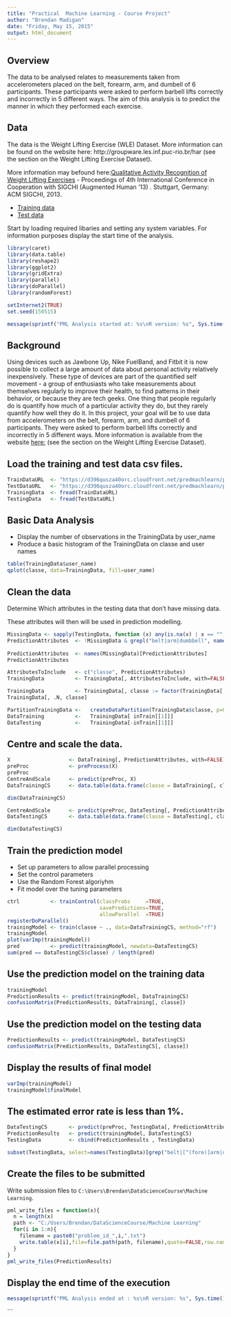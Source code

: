 ```yaml
---
title: "Practical  Machine Learning - Course Project"
author: "Brendan Madigan"
date: "Friday, May 15, 2015"
output: html_document
---
```

## Overview  

The data to be analysed relates to measurements taken from accelerometers placed on the belt, forearm, arm, and dumbell of 6 participants. These participants  were asked to perform barbell lifts correctly and incorrectly in 5 different ways. The aim of this analysis is to predict the manner in which they performed each exercise.

## Data 

The data is the Weight Lifting Exercise (WLE) Dataset. More information can be found on the website here: http://groupware.les.inf.puc-rio.br/har (see the section on the Weight Lifting Exercise Dataset). 
 
More information may befound here:[Qualitative Activity Recognition of Weight Lifting Exercises](http://groupware.les.inf.puc-rio.br/work.jsf?p1=11201) -  Proceedings of 4th International Conference in Cooperation with SIGCHI (Augmented Human '13) . Stuttgart, Germany: ACM SIGCHI, 2013. 

* [Training data](> https://d396qusza40orc.cloudfront.net/predmachlearn/pml-training.csv)   
* [Test data](https://d396qusza40orc.cloudfront.net/predmachlearn/pml-testing.csv)

Start by loading required libaries and setting any system variables.
For information purposes display the start time of the analysis.

```r

library(caret)
library(data.table)
library(reshape2)
library(ggplot2)
library(gridExtra)
library(parallel)
library(doParallel)
library(randomForest)

setInternet2(TRUE)
set.seed(150515)

message(sprintf("PML Analysis started at: %s\nR version: %s", Sys.time(), R.Version()$version.string))
```

## Background

Using devices such as Jawbone Up, Nike FuelBand, and Fitbit it is now possible to collect a large amount of data about personal activity relatively inexpensively. These type of devices are part of the quantified self movement - a group of enthusiasts who take measurements about themselves regularly to improve their health, to find patterns in their behavior, or because they are tech geeks. One thing that people regularly do is quantify how much of a particular activity they do, but they rarely quantify how well they do it. In this project, your goal will be to use data from accelerometers on the belt, forearm, arm, and dumbell of 6 participants. They were asked to perform barbell lifts correctly and incorrectly in 5 different ways. More information is available from the website [here:]( http://groupware.les.inf.puc-rio.br/har) (see the section on the Weight Lifting Exercise Dataset). 

## Load the training and test data csv files.  

```r

TrainDataURL  <- "https://d396qusza40orc.cloudfront.net/predmachlearn/pml-training.csv"
TestDataURL   <- "https://d396qusza40orc.cloudfront.net/predmachlearn/pml-testing.csv"
TrainingData  <- fread(TrainDataURL)
TestingData   <- fread(TestDataURL)
```
## Basic Data Analysis

* Display the number of observations in the TrainingData by user_name
* Produce a basic histogram of the TrainingData on classe and user names

```r
table(TrainingData$user_name)
qplot(classe, data=TrainingData, fill=user_name)

```

## Clean the data  

Determine Which attributes in the testing data that don't have missing data.

These attributes will then will be used in prediction modelling.

```r
MissingData <- sapply(TestingData, function (x) any(is.na(x) | x == ""))
PredictionAttributes  <- !MissingData & grepl("belt|arm|dumbbell", names(MissingData))
                     
PredictionAttributes  <- names(MissingData)[PredictionAttributes]
PredictionAttributes

AttributesToInclude   <- c("classe", PredictionAttributes)
TrainingData          <- TrainingData[, AttributesToInclude, with=FALSE]

TrainingData          <- TrainingData[, classe := factor(TrainingData[, classe])]
TrainingData[, .N, classe]

PartitionTrainingData <-   createDataPartition(TrainingData$classe, p=0.6)
DataTraining          <-   TrainingData[ inTrain[[1]]]
DataTesting           <-   TrainingData[-inTrain[[1]]]
```

## Centre and scale the data.

```r
X                   <- DataTraining[, PredictionAttributes, with=FALSE]
preProc             <- preProcess(X)
preProc
CentreAndScale      <- predict(preProc, X)
DataTrainingCS      <- data.table(data.frame(classe = DataTraining[, classe], CentreAndScale))

dim(DataTrainingCS)

CentreAndScale      <- predict(preProc, DataTesting[, PredictionAttributes, with=FALSE])
DataTestingCS       <- data.table(data.frame(classe = DataTesting[, classe], CentreAndScale))

dim(DataTestingCS)
```

## Train the prediction model   

* Set up parameters to allow parallel processing    
* Set the control parameters 
* Use the Random Forest algoriyhm
* Fit model over the tuning parameters       
  
```r
ctrl          <- trainControl(classProbs     =TRUE,
                              savePredictions=TRUE,
                              allowParallel  =TRUE)
registerDoParallel()
trainingModel <- train(classe ~ ., data=DataTrainingCS, method="rf")
trainingModel
plot(varImp(trainingModel))
pred          <- predict(trainingModel, newdata=DataTestingCS)
sum(pred == DataTestingCS$classe) / length(pred)

```

## Use the prediction model on the training data

```r
trainingModel
PredictionResults <- predict(trainingModel, DataTrainingCS)
confusionMatrix(PredictionResults, DataTraining[, classe])
```

## Use the prediction model on the testing data

```r
PredictionResults <- predict(trainingModel, DataTestingCS)
confusionMatrix(PredictionResults, DataTestingCS[, classe])
```

## Display the results of final model

```r
varImp(trainingModel)
trainingModel$finalModel
```

## The estimated error rate is less than 1%.       

```r
DataTestingCS       <- predict(preProc, TestingData[, PredictionAttributes, with=FALSE])
PredictionResults   <- predict(trainingModel, DataTestingCS)
TestingData         <- cbind(PredictionResults , TestingData)

subset(TestingData, select=names(TestingData)[grep("belt|[^(fore)]arm|dumbbell|forearm", names(TestingData), invert=TRUE)])
```

## Create the files to be submitted 

Write submission files to `C:\Users\Brendan\DataScienceCourse\Machine Learning`.

```r
 
pml_write_files = function(x){
  n = length(x)
  path <- "C:/Users/Brendan/DataScienceCourse/Machine Learning"
  for(i in 1:n){
    filename = paste0("problem_id_",i,".txt")
    write.table(x[i],file=file.path(path, filename),quote=FALSE,row.name=FALSE,col.names=FALSE)
  }
}
pml_write_files(PredictionResults)

```

## Display the end time of the execution  

```r
message(sprintf("PML Analysis ended at : %s\nR version: %s", Sys.time(), R.Version()$version.string))
```
```